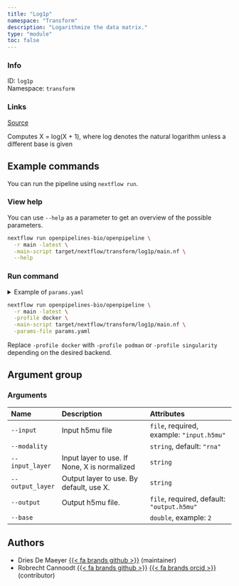 ```yaml
---
title: "Log1p"
namespace: "Transform"
description: "Logarithmize the data matrix."
type: "module"
toc: false
---
```


::: {.column-margin}

### Info

ID: `log1p`  
Namespace: `transform`

### Links
[Source](https://github.com/openpipelines-bio/openpipeline/blob/main/openpipelines/src/transform/log1p){.btn-action .btn-sm .btn-info .btn role="button"}

:::

Computes X = log(X + 1), where log denotes the natural logarithm unless a different base is given

## Example commands

You can run the pipeline using `nextflow run`.

### View help

You can use `--help` as a parameter to get an overview of the possible parameters.

```bash
nextflow run openpipelines-bio/openpipeline \
  -r main -latest \
  -main-script target/nextflow/transform/log1p/main.nf \
  --help
```

### Run command

<details>
<summary>Example of `params.yaml`</summary>
```yaml

```
</details>

```bash
nextflow run openpipelines-bio/openpipeline \
  -r main -latest \
  -profile docker \
  -main-script target/nextflow/transform/log1p/main.nf \
  -params-file params.yaml
```

:::{.callout-note}
Replace `-profile docker` with `-profile podman` or `-profile singularity` depending on the desired backend.
:::

## Argument group

### Arguments

|Name             |Description                                  |Attributes                                 |
|:----------------|:--------------------------------------------|:------------------------------------------|
|`--input`        |Input h5mu file                              |`file`, required, example: `"input.h5mu"`  |
|`--modality`     |                                             |`string`, default: `"rna"`                 |
|`--input_layer`  |Input layer to use. If None, X is normalized |`string`                                   |
|`--output_layer` |Output layer to use. By default, use X.      |`string`                                   |
|`--output`       |Output h5mu file.                            |`file`, required, default: `"output.h5mu"` |
|`--base`         |                                             |`double`, example: `2`                     |

## Authors

  * Dries De Maeyer [{{< fa brands github >}}](https://github.com/ddemaeyer) (maintainer)
  * Robrecht Cannoodt [{{< fa brands github >}}](https://github.com/rcannood) [{{< fa brands orcid >}}](https://orcid.org/0000-0003-3641-729X) (contributor)
